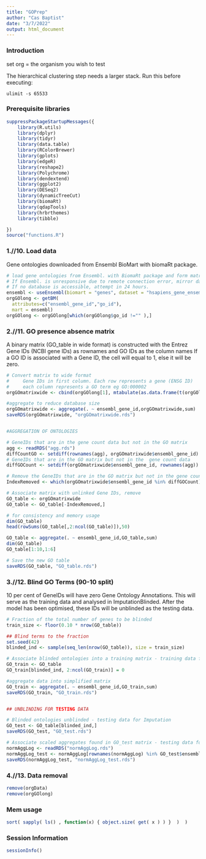 ```yaml
---
title: "GOPrep"
author: "Cas Baptist"
date: "3/7/2022"
output: html_document
---
```


### Introduction

set org = the organism you wish to test

The hierarchical clustering step needs a larger stack. Run this before executing:

`
ulimit -s 65533
`

### Prerequisite libraries

```r
suppressPackageStartupMessages({
    library(R.utils)
    library(dplyr)
    library(tidyr)
    library(data.table)
    library(RColorBrewer)
    library(gplots)
    library(edgeR)
    library(reshape2)
    library(Polychrome)
    library(dendextend)
    library(ggplot2)
    library(DESeq2)
    library(dynamicTreeCut)
    library(biomaRt)
    library(qdapTools)
    library(hrbrthemes)
    library(tibble)

})
source("functions.R")
```

### 1.//10. Load data 

Gene ontologies downloaded from Ensembl BioMart with biomaRt package.

```r

# load gene ontologies from Ensembl. with BiomaRt package and form matrix
# If Ensembl. is unresponsive due to remote connection error, mirror databases will be read.
# If no database is accessible, attempt in 24 hours.
ensembl <- useEnsembl(biomart = "genes", dataset = "hsapiens_gene_ensembl")
orgGOlong <- getBM(
  attributes=c("ensembl_gene_id","go_id"), 
  mart = ensembl)
orgGOlong <- orgGOlong[which(orgGOlong$go_id !="" ),]

```

### 2.//11. GO presence absence matrix 

A binary matrix (GO_table in wide format) is constructed with the Entrez Gene IDs (NCBI gene IDs) as rownames and GO IDs as the column names
If a GO ID is associated with a Gene ID, the cell will equal to 1, else it will be zero. 

``` r

# Convert matrix to wide format
#     Gene IDs in first column. Each row represents a gene (ENSG ID)
#     each column represents a GO term eg GO:000002
orgGOmatrixwide <- cbind(orgGOlong[1], mtabulate(as.data.frame(t(orgGOlong[-1]))))

#aggregate to reduce database size
orgGOmatrixwide <- aggregate(. ~ ensembl_gene_id,orgGOmatrixwide,sum)
saveRDS(orgGOmatrixwide, "orgGOmatrixwide.rds")


#AGGREGATION OF ONTOLOGIES

# GeneIDs that are in the gene count data but not in the GO matrix
agg <- readRDS("agg.rds")
diffCountGO <- setdiff(rownames(agg), orgGOmatrixwide$ensembl_gene_id)
# GeneIDs that are in the GO matrix but not in the  gene count data
diffGOCount <- setdiff(orgGOmatrixwide$ensembl_gene_id, rownames(agg))

# Remove the GeneIDs that are in the GO matrix but not in the gene count data
IndexRemoved <- which(orgGOmatrixwide$ensembl_gene_id %in% diffGOCount)

# Associate matrix with unlinked Gene IDs, remove 
GO_table <- orgGOmatrixwide
GO_table <- GO_table[-IndexRemoved,]

# for consistency and memory usage
dim(GO_table)
head(rowSums(GO_table[,2:ncol(GO_table)]),50)

GO_table <- aggregate(. ~ ensembl_gene_id,GO_table,sum)
dim(GO_table)
GO_table[1:10,1:6]

# Save the new GO table
saveRDS(GO_table, "GO_table.rds")

```

### 3.//12. Blind GO Terms (90-10 split)

10 per cent of GeneIDs will have zero Gene Ontology Annotations. This will serve as the training data and analysed in ImputationBlinded.
After the model has been optimised, these IDs will be unblinded as the testing data.

```r
# Fraction of the total number of genes to be blinded
train_size <- floor(0.10 * nrow(GO_table))

## Blind terms to the fraction
set.seed(42)
blinded_ind <- sample(seq_len(nrow(GO_table)), size = train_size)

# Associate blinded ontologies into a training matrix - training data for ImputationBlinded
GO_train <- GO_table
GO_train[blinded_ind, 2:ncol(GO_train)] = 0

#aggregate data into simplified matrix
GO_train <- aggregate(. ~ ensembl_gene_id,GO_train,sum)
saveRDS(GO_train, "GO_train.rds")


## UNBLINDING FOR TESTING DATA

# Blinded ontologies unblinded - testing data for Imputation
GO_test <- GO_table[blinded_ind,]
saveRDS(GO_test, "GO_test.rds")

# Associate scaled aggregates found in GO_test matrix - testing data for Imputation
normAggLog <- readRDS("normAggLog.rds")
normAggLog_test <- normAggLog[rownames(normAggLog) %in% GO_test$ensembl_gene_id,]
saveRDS(normAggLog_test, "normAggLog_test.rds")
```

### 4.//13. Data removal

```r
remove(orgData)
remove(orgGOlong)
```

### Mem usage

```r
sort( sapply( ls() , function(x) { object.size( get( x ) ) }  )  )
```

### Session Information 

```r
sessionInfo()
```
